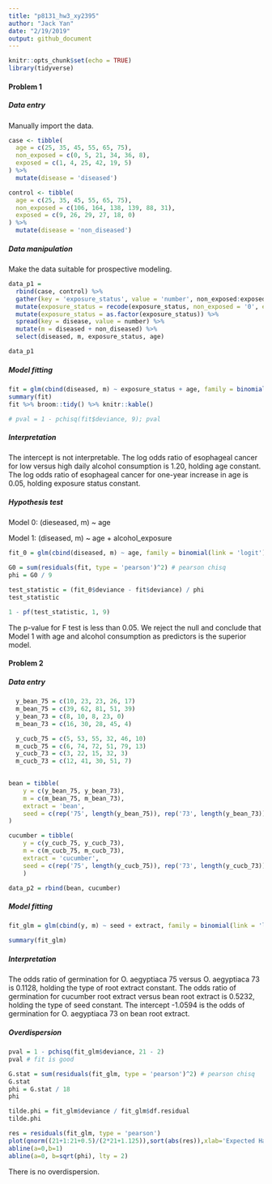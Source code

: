 ```yaml
---
title: "p8131_hw3_xy2395"
author: "Jack Yan"
date: "2/19/2019"
output: github_document
---
```


```r
knitr::opts_chunk$set(echo = TRUE)
library(tidyverse)
```

#### Problem 1

##### Data entry

Manually import the data.

```r
case <- tibble(
  age = c(25, 35, 45, 55, 65, 75),
  non_exposed = c(0, 5, 21, 34, 36, 8),
  exposed = c(1, 4, 25, 42, 19, 5)
) %>% 
  mutate(disease = 'diseased')

control <- tibble(
  age = c(25, 35, 45, 55, 65, 75),
  non_exposed = c(106, 164, 138, 139, 88, 31),
  exposed = c(9, 26, 29, 27, 18, 0)
) %>% 
  mutate(disease = 'non_diseased')
```

##### Data manipulation

Make the data suitable for prospective modeling.

```r
data_p1 = 
  rbind(case, control) %>%
  gather(key = 'exposure_status', value = 'number', non_exposed:exposed) %>% 
  mutate(exposure_status = recode(exposure_status, non_exposed = '0', exposed = '1')) %>% 
  mutate(exposure_status = as.factor(exposure_status)) %>% 
  spread(key = disease, value = number) %>% 
  mutate(m = diseased + non_diseased) %>% 
  select(diseased, m, exposure_status, age)

data_p1
```

##### Model fitting

```r
fit = glm(cbind(diseased, m) ~ exposure_status + age, family = binomial(link = 'logit'), data_p1)
summary(fit)
fit %>% broom::tidy() %>% knitr::kable()

# pval = 1 - pchisq(fit$deviance, 9); pval
```

##### Interpretation

The intercept is not interpretable. The log odds ratio of esophageal cancer for low versus high daily alcohol consumption is 1.20, holding age constant. The log odds ratio of esophageal cancer for one-year increase in age is 0.05, holding exposure status constant. 

##### Hypothesis test

Model 0: (dieseased, m) ~ age

Model 1: (diseased, m) ~ age + alcohol_exposure

```r
fit_0 = glm(cbind(diseased, m) ~ age, family = binomial(link = 'logit'), data_p1)

G0 = sum(residuals(fit, type = 'pearson')^2) # pearson chisq 
phi = G0 / 9

test_statistic = (fit_0$deviance - fit$deviance) / phi
test_statistic

1 - pf(test_statistic, 1, 9)
```

The p-value for F test is less than 0.05. We reject the null and conclude that Model 1 with age and alcohol consumption as predictors is the superior model. 



#### Problem 2

##### Data entry

```r
  y_bean_75 = c(10, 23, 23, 26, 17)
  m_bean_75 = c(39, 62, 81, 51, 39)
  y_bean_73 = c(8, 10, 8, 23, 0)
  m_bean_73 = c(16, 30, 28, 45, 4)

  y_cucb_75 = c(5, 53, 55, 32, 46, 10)
  m_cucb_75 = c(6, 74, 72, 51, 79, 13)
  y_cucb_73 = c(3, 22, 15, 32, 3)
  m_cucb_73 = c(12, 41, 30, 51, 7)
  

bean = tibble(
    y = c(y_bean_75, y_bean_73),
    m = c(m_bean_75, m_bean_73),
    extract = 'bean',
    seed = c(rep('75', length(y_bean_75)), rep('73', length(y_bean_73)))
) 

cucumber = tibble(
    y = c(y_cucb_75, y_cucb_73),
    m = c(m_cucb_75, m_cucb_73),
    extract = 'cucumber',
    seed = c(rep('75', length(y_cucb_75)), rep('73', length(y_cucb_73))) 
    )

data_p2 = rbind(bean, cucumber)
```

##### Model fitting

```r
fit_glm = glm(cbind(y, m) ~ seed + extract, family = binomial(link = 'logit'), data_p2)

summary(fit_glm)
```

##### Interpretation

The odds ratio of germination for O. aegyptiaca 75 versus O. aegyptiaca 73 is 0.1128, holding the type of root extract constant. The odds ratio of germination for cucumber root extract versus bean root extract is 0.5232, holding the type of seed constant. The intercept -1.0594 is the odds of germination for O. aegyptiaca 73 on bean root extract. 


##### Overdispersion

```r
pval = 1 - pchisq(fit_glm$deviance, 21 - 2)
pval # fit is good

G.stat = sum(residuals(fit_glm, type = 'pearson')^2) # pearson chisq 
G.stat
phi = G.stat / 18
phi

tilde.phi = fit_glm$deviance / fit_glm$df.residual
tilde.phi
```

```r
res = residuals(fit_glm, type = 'pearson')
plot(qnorm((21+1:21+0.5)/(2*21+1.125)),sort(abs(res)),xlab='Expected Half-Normal Order Stats',ylab='Ordered Abs Pearson Residuals')
abline(a=0,b=1)
abline(a=0, b=sqrt(phi), lty = 2)
```

There is no overdispersion.
